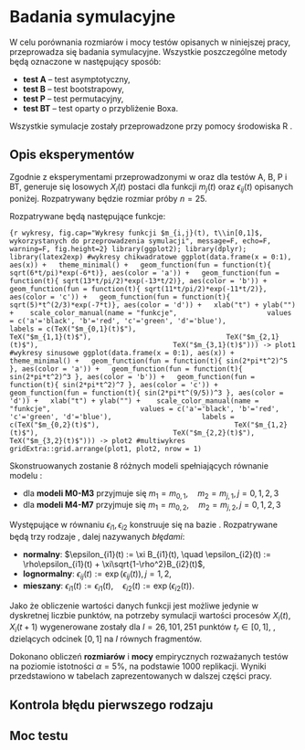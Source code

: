 # Badania symulacyjne

```{=latex}
\fancyhead[LO]{\textbf{\small{Badania symulacyjne}}}
\renewcommand{\headrulewidth}{0.5pt}
```

W celu porównania rozmiarów i mocy testów opisanych w niniejszej pracy, przeprowadza się badania symulacyjne. Wszystkie poszczególne metody będą oznaczone w następujący sposób:

- **test A** -- test asymptotyczny,
- **test B** -- test bootstrapowy,
- **test P** -- test permutacyjny,
- **test BT** -- test oparty o przybliżenie Boxa.

Wszystkie symulacje zostały przeprowadzone przy pomocy środowiska R \textcolor{blue}{\cite{Rcoreteam}}.

## Opis eksperymentów

Zgodnie z eksperymentami przeprowadzonymi w \cite{MCC} oraz \cite{Smaga} dla testów A, B, P i BT, generuje się \textcolor{blue}{realizacje procesów} losowych $X_i(t)$ postaci
\textcolor{blue}{
\begin{equation}\label{eqn:sim_model}
X_i(t) = \begin{cases}
m_1(t) + \epsilon_{i1}(t), & t\in[0,1] \\
m_2(t) + \epsilon_{i2}(t), & t\in[1,2]
\end{cases}, \quad i\in 1,2,\dots,n,
\end{equation}}
dla funkcji $m_j(t)$ oraz $\epsilon_{ij}(t)$ opisanych poniżej. Rozpatrywany będzie rozmiar próby $n = 25$.

Rozpatrywane będą następujące funkcje:

\begin{align*}
m_{0,1}(t) &= \sqrt{\frac{6t}{\pi}}\exp(-6t)I_{[0,1]}(t) &\quad
m_{0,2}(t) &= (\sin(2\pi t^2))^5I_{[0,1]}(t) \\
m_{1,1}(t) &= \sqrt{\frac{13t}{2\pi}}\exp\left(-\frac{13t}{2}\right)I_{[0,1]}(t) &\quad
m_{1,2}(t) &= (\sin(2\pi t^2))^3I_{[0,1]}(t) \\
m_{2,1}(t) &= \sqrt{\frac{11t}{2\pi}}\exp\left(-\frac{11t}{2}\right)I_{[0,1]}(t) &\quad
m_{2,2}(t) &= (\sin(2\pi t^2))^7I_{[0,1]}(t) \\
m_{3,1}(t) &= \sqrt{5}t^{\frac{2}{3}}\exp(-7t)I_{[0,1]}(t) &\quad
m_{3,2}(t) &= (\sin(2\pi t^{\frac{9}{5}}))^3I_{[0,1]}(t)
\end{align*}

\textcolor{blue}{Wykresy powyższych funkcji są przedstawione na Rysunku 3.1.}

```{r wykresy, fig.cap="Wykresy funkcji $m_{i,j}(t), t\\in[0,1]$, wykorzystanych do przeprowadzenia symulacji", message=F, echo=F, warning=F, fig.height=2}
library(ggplot2); library(dplyr); library(latex2exp)
#wykresy chikwadratowe
ggplot(data.frame(x = 0:1), aes(x)) +
  theme_minimal() +
  geom_function(fun = function(t){ sqrt(6*t/pi)*exp(-6*t)}, aes(color = 'a')) +
  geom_function(fun = function(t){ sqrt(13*t/pi/2)*exp(-13*t/2)}, aes(color = 'b')) +
  geom_function(fun = function(t){ sqrt(11*t/pi/2)*exp(-11*t/2)}, aes(color = 'c')) +
  geom_function(fun = function(t){ sqrt(5)*t^(2/3)*exp(-7*t)}, aes(color = 'd')) +
  xlab("t") + ylab("") + 
  scale_color_manual(name = "funkcje",
                     values = c('a'='black', 'b'='red', 'c'='green', 'd'='blue'),
                     labels = c(TeX("$m_{0,1}(t)$"),
                                TeX("$m_{1,1}(t)$"),
                                TeX("$m_{2,1}(t)$"),
                                TeX("$m_{3,1}(t)$"))) -> plot1
#wykresy sinusowe
ggplot(data.frame(x = 0:1), aes(x)) +
  theme_minimal() +
  geom_function(fun = function(t){ sin(2*pi*t^2)^5 }, aes(color = 'a')) +
  geom_function(fun = function(t){ sin(2*pi*t^2)^3 }, aes(color = 'b')) +
  geom_function(fun = function(t){ sin(2*pi*t^2)^7 }, aes(color = 'c')) +
  geom_function(fun = function(t){ sin(2*pi*t^(9/5))^3 }, aes(color = 'd')) +
  xlab("t") + ylab("") + 
  scale_color_manual(name = "funkcje",
                     values = c('a'='black', 'b'='red', 'c'='green', 'd'='blue'),
                     labels = c(TeX("$m_{0,2}(t)$"),
                                TeX("$m_{1,2}(t)$"),
                                TeX("$m_{2,2}(t)$"),
                                TeX("$m_{3,2}(t)$"))) -> plot2
#multiwykres
gridExtra::grid.arrange(plot1, plot2, nrow = 1)
```

Skonstruowanych zostanie 8 różnych modeli spełniających równanie modelu \textcolor{blue}{\eqref{eqn:sim_model}}:

- dla **modeli M0-M3** przyjmuje się $m_1 = m_{0,1}, \quad m_2 = m_{j,1}, j = 0,1,2,3$
- dla **modeli M4-M7** przyjmuje się $m_1 = m_{0,2}, \quad m_2 = m_{j,2}, j = 0,1,2,3$
\AAA{czy to znaczy, że M0 i M4 porównuje się dwie takie same funkcje, które różnią się tylko szumem?} \textcolor{blue}{Tak i wtedy liczymy rozmiar testu, który powinien wynosić około 0.05.}

Występujące w równaniu \textcolor{blue}{\eqref{eqn:sim_model} procesy} $\epsilon_{i1}, \epsilon_{i2}$ konstruuje się na bazie \textcolor{blue}{procesów gaussowskich}. \AAA{co to są Brownian Bridges?} \textcolor{blue}{To takie specjalne procesy gaussowskie, myślę, że nie musi Pan znać dokładnej definicji.} Rozpatrywane będą trzy rodzaje \textcolor{blue}{procesów losowych}, dalej nazywanych *błędami*:

- **normalny**: $\epsilon_{i1}(t) := \xi B_{i1}(t), \quad \epsilon_{i2}(t) := \rho\epsilon_{i1}(t) + \xi\sqrt{1-\rho^2}B_{i2}(t)$,
- **lognormalny**: $\epsilon_{ij}(t) := \exp(\epsilon_{ij}(t)), j=1,2$,
- **mieszany**: $\epsilon_{i1}(t) := \epsilon_{i1}(t), \quad \epsilon_{i2}(t) := \exp(\epsilon_{i2}(t))$.

Jako że obliczenie wartości danych funkcji jest możliwe jedynie w dyskretnej liczbie punktów, na potrzeby symulacji wartości procesów $X_i(t), X_i(t+1)$ wygenerowane zostały dla $I=26,101,251$ punktów $t_r\in[0,1]$, \textcolor{blue}{$r\in 1,2,\dots,I$}, dzielących odcinek $[0,1]$ na $I$ równych fragmentów.

Dokonano obliczeń **rozmiarów** i **mocy** empirycznych rozważanych testów na poziomie istotności $\alpha = 5\%$, na podstawie 1000 replikacji. Wyniki przedstawiono w tabelach zaprezentowanych w dalszej części pracy.
\AAA{definicje tychże}

## Kontrola błędu pierwszego rodzaju



## Moc testu

